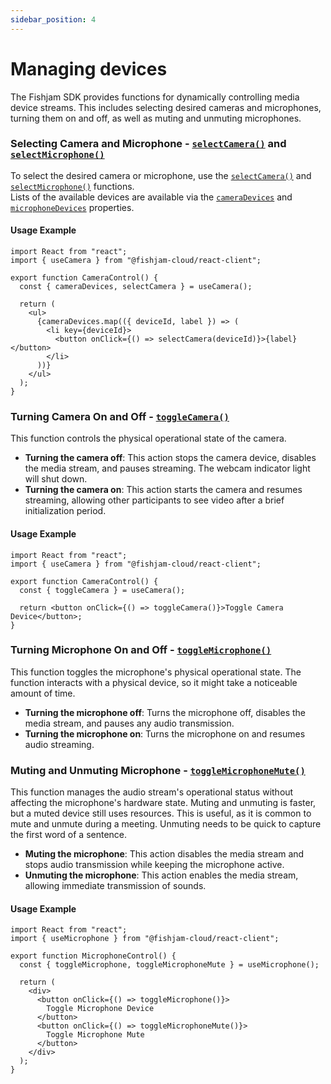 ```yaml
---
sidebar_position: 4
---
```


# Managing devices

The Fishjam SDK provides functions for dynamically controlling media device streams. This includes selecting desired cameras and microphones, turning them on and off, as well as muting and unmuting microphones.

### Selecting Camera and Microphone - [`selectCamera()`](/api/web/functions/useCamera#selectcamera) and [`selectMicrophone()`](/api/web/functions/useMicrophone#selectmicrophone)

To select the desired camera or microphone, use the [`selectCamera()`](/api/web/functions/useCamera#selectcamera) and [`selectMicrophone()`](/api/web/functions/useMicrophone#selectmicrophone) functions.  
Lists of the available devices are available via the [`cameraDevices`](/api/web/functions/useCamera#cameradevices) and [`microphoneDevices`](/api/web/functions/useMicrophone#microphonedevices) properties.

#### Usage Example

```tsx
import React from "react";
import { useCamera } from "@fishjam-cloud/react-client";

export function CameraControl() {
  const { cameraDevices, selectCamera } = useCamera();

  return (
    <ul>
      {cameraDevices.map(({ deviceId, label }) => (
        <li key={deviceId}>
          <button onClick={() => selectCamera(deviceId)}>{label}</button>
        </li>
      ))}
    </ul>
  );
}
```

### Turning Camera On and Off - [`toggleCamera()`](/api/web/functions/useCamera#togglecamera)

This function controls the physical operational state of the camera.

- **Turning the camera off**: This action stops the camera device, disables the media stream, and pauses streaming. The webcam indicator light will shut down.
- **Turning the camera on**: This action starts the camera and resumes streaming, allowing other participants to see video after a brief initialization period.

#### Usage Example

```tsx
import React from "react";
import { useCamera } from "@fishjam-cloud/react-client";

export function CameraControl() {
  const { toggleCamera } = useCamera();

  return <button onClick={() => toggleCamera()}>Toggle Camera Device</button>;
}
```

### Turning Microphone On and Off - [`toggleMicrophone()`](/api/web/functions/useMicrophone#togglemicrophone)

This function toggles the microphone's physical operational state. The function interacts with a physical device, so it might take a noticeable amount of time.

- **Turning the microphone off**: Turns the microphone off, disables the media stream, and pauses any audio transmission.
- **Turning the microphone on**: Turns the microphone on and resumes audio streaming.

### Muting and Unmuting Microphone - [`toggleMicrophoneMute()`](/api/web/functions/useMicrophone#togglemicrophonemute)

This function manages the audio stream's operational status without affecting the microphone's hardware state.
Muting and unmuting is faster, but a muted device still uses resources. This is useful, as it is common to mute and unmute during a meeting. Unmuting needs to be quick to capture the first word of a sentence.

- **Muting the microphone**: This action disables the media stream and stops audio transmission while keeping the microphone active.
- **Unmuting the microphone**: This action enables the media stream, allowing immediate transmission of sounds.

#### Usage Example

```tsx
import React from "react";
import { useMicrophone } from "@fishjam-cloud/react-client";

export function MicrophoneControl() {
  const { toggleMicrophone, toggleMicrophoneMute } = useMicrophone();

  return (
    <div>
      <button onClick={() => toggleMicrophone()}>
        Toggle Microphone Device
      </button>
      <button onClick={() => toggleMicrophoneMute()}>
        Toggle Microphone Mute
      </button>
    </div>
  );
}
```
